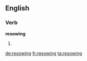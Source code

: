 ==English==

===Verb===
'''resowing'''

# {{present participle of|resow}}

[[de:resowing]]
[[fr:resowing]]
[[ta:resowing]]